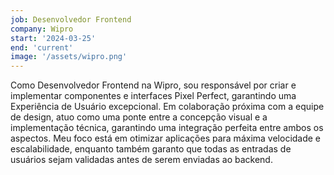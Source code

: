 ```yaml
---
job: Desenvolvedor Frontend
company: Wipro
start: '2024-03-25'
end: 'current'
image: '/assets/wipro.png'
---
```


Como Desenvolvedor Frontend na Wipro, sou responsável por criar e implementar componentes e interfaces Pixel Perfect, garantindo uma Experiência de Usuário excepcional. Em colaboração próxima com a equipe de design, atuo como uma ponte entre a concepção visual e a implementação técnica, garantindo uma integração perfeita entre ambos os aspectos. Meu foco está em otimizar aplicações para máxima velocidade e escalabilidade, enquanto também garanto que todas as entradas de usuários sejam validadas antes de serem enviadas ao backend.
